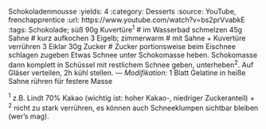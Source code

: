 Schokoladenmousse
:yields: 4
:category: Desserts
:source: YouTube, frenchapprentice
:url: https://www.youtube.com/watch?v=bs2prVvabkE
:tags: Schokolade; süß
90g Kuvertüre^1^
# im Wasserbad schmelzen
45g Sahne
# kurz aufkochen
3 Eigelb; zimmerwarm
# mit Sahne + Kuvertüre verrühren
3 Eiklar
30g Zucker
# Zucker portionsweise beim Eischnee schlagen zugeben
  Etwas Schnee unter Schokomasse heben. Schokomasse dann komplett in Schüssel mit restlichem Schnee geben, unterheben^2^.
  Auf Gläser verteilen, 2h kühl stellen.
---
_Modifikation:_ 1 Blatt Gelatine in heiße Sahne rühren für festere Masse

^1^ z.B. Lindt 70% Kakao (wichtig ist: hoher Kakao-, niedriger Zuckeranteil) +
^2^ nicht zu stark verrühren, es können auch Schneeklumpen sichtbar bleiben (wer's mag).

